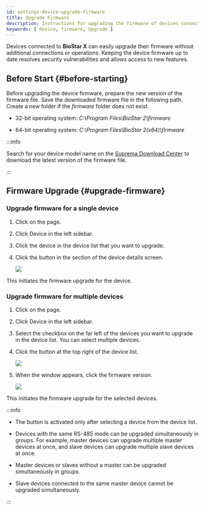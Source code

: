 ```yaml
---
id: settings-device-upgrade-firmware
title: Upgrade Firmware
description: Instructions for upgrading the firmware of devices connected to BioStar X.
keywords: [ device, firmware, Upgrade ]
---
```


Devices connected to **BioStar X** can easily upgrade their firmware without additional connections or operations. Keeping the device firmware up to date resolves security vulnerabilities and allows access to new features.

## Before Start {#before-starting}

Before upgrading the device firmware, prepare the new version of the firmware file. Save the downloaded firmware file in the following path. Create a new folder if the *firmware* folder does not exist.

* 32-bit operating system: *C:\Program Files\BioStar 2\firmware*

* 64-bit operating system: *C:\Program Files\BioStar 2(x64)\firmware*

:::info

Search for your device model name on the [Suprema Download Center](https://download.supremainc.com) to download the latest version of the firmware file.

:::

## Firmware Upgrade {#upgrade-firmware}

### Upgrade firmware for a single device

1. Click <Cmd sid='shell.header.setting' /> on the <Cmd sid='shell.header.launcher' /> page.

2. Click <Cmd>Device</Cmd> in the left sidebar.

3. Click the device in the device list that you want to upgrade.

4. Click the <Cmd sid='button.firmwareUpgrade' product='2' /> button in the <Cmd sid='device.info.information' product='2' /> section of the device details screen.

    <Image src='/img/biostarx-setting-device-info-upgrade-firmware.png' />

This initiates the firmware upgrade for the device.

### Upgrade firmware for multiple devices

1. Click <Cmd sid='shell.header.setting' /> on the <Cmd sid='shell.header.launcher' /> page.

2. Click <Cmd>Device</Cmd> in the left sidebar.

3. Select the checkbox on the far left of the devices you want to upgrade in the device list. You can select multiple devices.

4. Click the <Cmd sid='button.firmwareUpgrade' product='2' /> button at the top right of the device list.

    <Image src='/img/biostarx-setting-device-upgrade-firmware.png' />

5. When the <Cmd sid='device.firmwareUpgrade' product='2' /> window appears, click the firmware version.

    <Image src='/img/biostarx-setting-device-upgrade-firmware-popup.png' />

This initiates the firmware upgrade for the selected devices.

:::info

* The <Cmd sid='button.firmwareUpgrade' product='2' /> button is activated only after selecting a device from the device list.

* Devices with the same RS-485 mode can be upgraded simultaneously in groups. For example, master devices can upgrade multiple master devices at once, and slave devices can upgrade multiple slave devices at once.

* Master devices or slaves without a master can be upgraded simultaneously in groups.

* Slave devices connected to the same master device cannot be upgraded simultaneously. 

:::
